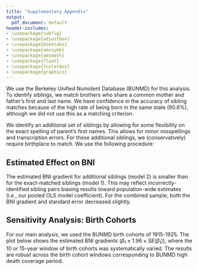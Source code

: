 ```yaml
---
title: "Supplementary Appendix"
output:
  pdf_document: default
header-includes: 
- \usepackage{subfig} 
- \usepackage{adjustbox} 
- \usepackage{booktabs}
- \usepackage{amssymb}
- \usepackage{amsmath}
- \usepackage{float}
- \usepackage{tcolorbox}
- \usepackage{graphicx}
---
```


\section{Identifying Siblings}

We use the Berkeley Unified Numident Database (BUNMD) for this analysis. To identify siblings, we match brothers who share a common mother and father's first and last name. We have confidence in the accuracy of sibling matches because of the high rate of being born in the same state (90.6\%), although we did not use this as a matching criterion. 

\begin{table}[H]
\small \center
\begin{tabular}{lllllllll}
\toprule
& \multicolumn{3}{l}{\textbf{Sibling}} & 
\multicolumn{3}{c}{\textbf{Father}} &
\multicolumn{2}{c}{\textbf{Mother}} \\
\cmidrule{1-3} \cmidrule{5-6} \cmidrule{8-9}
First (standardized) & Last & Birthplace & & First & Last & & First & Last \\
\midrule
Ernest & Cottman & Ohio & &Royal & Cottman & & Leona & Jones\\
Royal & Cottman  & Ohio & & Royal & Cottman & &Leona & Jones \\
James & Mason   & Georgia & & Jonas & Mason & &Nettie & Jackson    \\
Arthur & Mason &  Georgia & & Jonas & Mason & &Nettie & Jackson   \\
Oscar & Watson &   Louisiana & & Louis & Watson && Marinda & White   \\
Spencer & Watson & Louisiana & & Louis & Watson & &Marinda & White \\
\bottomrule
\end{tabular}
\caption{Establishing siblingship based on exact matches on parents' names. For exact matches, birthplace was not used as a matching field. }
\end{table}

We identify an additional set of siblings by allowing for some flexibility on the exact spelling of parent's first names. This allows for minor misspellings and transcription errors. For these additional siblings, we (conservatively) require birthplace to match. We use the following procedure: 

\begin{enumerate}
    \item Identify potential pairs of brother (restricted to 2) who reported the same place of birth, mother's last name, father's last name, but \textbf{different} father's first names and/or mother's first name.
    \item If both potential siblings reported the same father's first name but different mother's first names, establish as sibling pair if string distance between the two discrepant mother's first names names > 0.7 (based on the Levenshtein distance). 
    \item If both potential siblings reported the same mother's first name but different father's first names, establish as sibling pair if string distance between the two discrepant father's first names names > 0.7 (based on the Levenshtein distance). 
    \item If neither mother nor father's first name match exactly, establish as a sibling pair if both string distance between the two discrepant father's first names names and between the two discrepant mother's first names > 0.8 (based on the Levenshtein distance).
\end{enumerate}

\begin{table}[H]
\small \center
\begin{tabular}{llllllllllr}
\toprule
& \multicolumn{3}{l}{\textbf{Sibling}} & 
\multicolumn{3}{c}{\textbf{Father}} &
\multicolumn{3}{c}{\textbf{Mother}} \\
\cmidrule{1-3} \cmidrule{5-7} \cmidrule{9-10}
First (Standardized) & Last & BPL & & First* & Lev Distance & Last & & First & Last \\
\midrule
Harrison & Jones & Tennessee & & Ernest  & 0.857 &  Jones & & Carrie & Fields  \\
James & Jones & Tennessee & & Earnest    & 0.857 &  Jones & & Carrie & Fields    \\
George & Pittman & Georgia & & Deillie   & 0.714 &  Pittman & & Mattie & Henry  \\
Dwellie & Pittman & Georgia & & Dwellie  & 0.714 &  Pittman & & Mattie & Henry \\
Arthur & Mitchell & Mississippi & & Matthew & 0.875 & Mitchell & &Beatrice & Johnson \\
Jarvis & Mitchell & Mississippi & & Matthews & 0.875 & Mitchell & & Beatrice & Johnson\\
\bottomrule
\end{tabular}
\caption{Illustration of establishing sibling pairs allowing for flexibility in father's first name. The same procedure was conducted for mother's first name. A minimum Levenshtein string distance of > 0.7 was used as a threshold to establish a sibling pair. }
\end{table}

## Estimated Effect on BNI 

The estimated BNI gradient for additional siblings (model 2) is smaller than for the exact-matched siblings (model 1). This may reflect incorrectly-identified sibling pairs biasing results toward population-wide estimates (i.e., our pooled OLS model coefficient). For the combined sample, both the BNI gradient and standard error decreased slightly. 

\begin{table}[!htbp] \centering 
  \label{} 
\begin{tabular}{@{\extracolsep{5pt}}lccc} 
\\[-1.8ex]\hline 
\hline \\[-1.8ex] 
 & \multicolumn{3}{c}{\textit{Dependent variable:}} \\ 
\cline{2-4} 
\\[-1.8ex] & \multicolumn{3}{c}{death\_age} \\ 
\\[-1.8ex] & (1) & (2) & (3)\\ 
\\[-1.8ex] & bni.exact.sibs & bni.add.sibs & bni.all.sibs\\ 
\hline \\[-1.8ex] 
 bni\_std & $-$0.582$^{**}$ & $-$0.385 & $-$0.544$^{**}$ \\ 
  & (0.286) & (0.639) & (0.261) \\ 
  & & & \\ 
\hline \\[-1.8ex] 
Observations & 24,278 & 4,894 & 29,155 \\ 
R$^{2}$ & 0.595 & 0.618 & 0.598 \\ 
Adjusted R$^{2}$ & 0.214 & 0.232 & 0.217 \\ 
Residual Std. Error & 4.879 (df = 12519) & 4.867 (df = 2435) & 4.878 (df = 14954) \\ 
\hline 
\hline \\[-1.8ex] 
\textit{Note:}  & \multicolumn{3}{r}{$^{*}$p$<$0.1; $^{**}$p$<$0.05; $^{***}$p$<$0.01} \\ 
\end{tabular} 
\caption{Models include fixed effects for birth year, birth order, and family. Pooled cohorts of 1915-1925.}
\end{table} 

\newpage 

## Sensitivity Analysis: Birth Cohorts

For our main analysis, we used the BUNMD birth cohorts of 1915-1925. The plot below shows the estimated BNI gradients ($\beta_1 \pm 1.96 \times SE(\beta_1)$), where the 10 or 15-year window of birth cohorts was systematically varied. The results are robust across the birth cohort windows corresponding to BUNMD high death coverage period.

\begin{center}
\includegraphics[width = 12cm]{../../figures/bcohort_sensitivity_10yr.pdf}
\end{center}

\begin{center}
\includegraphics[width = 12cm]{../../figures/bcohort_sensitivity_15yr.pdf}
\end{center}




